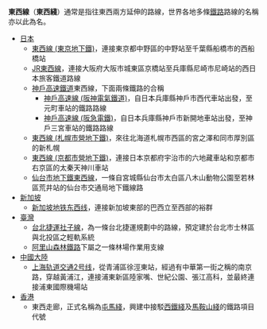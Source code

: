 {{线路名消歧义}}
'''東西線'''（'''東西綫'''）通常是指往東西兩方延伸的路線，世界各地多條[[鐵路|鐵路]]路線的名稱亦以此為名。

* [[日本|日本]]
** [[東西線_(東京地下鐵)|東西線 (東京地下鐵)]]，連接東京都中野區的中野站至千葉縣船橋市的西船橋站
** [[JR東西線|JR東西線]]，連接大阪府大阪市城東區京橋站至兵庫縣尼崎市尼崎站的西日本旅客鐵道路線
** [[神戶高速鐵道|神戶高速鐵道]]東西線，下面兩條鐵路的合稱
***[[神戶高速線_(阪神電氣鐵道)|神戶高速線 (阪神電氣鐵道)]]，自日本兵庫縣神戶市西代車站出發，至元町車站的鐵路路線
***[[神戶高速線_(阪急電鐵)|神戶高速線 (阪急電鐵)]]，自日本兵庫縣神戶市新開地車站出發，至神戶三宮車站的鐵路路線
** [[東西線_(札幌市營地下鐵)|東西線 (札幌市營地下鐵)]]，來往北海道札幌市西區的宮之澤和同市厚別區的新札幌
** [[東西線_(京都市營地下鐵)|東西線 (京都市營地下鐵)]]，連接日本京都府宇治市的六地藏車站和京都市右京區的太秦天神川車站
** [[仙台市地下鐵東西線|仙台市地下鐵東西線]]，一條自宮城縣仙台市太白區八木山動物公園至若林區荒井站的仙台市交通局地下鐵線路
* [[新加坡|新加坡]]
** [[新加坡地铁东西线|新加坡地铁东西线]]，連接新加坡東部的巴西立至西部的裕群
* [[臺灣|臺灣]]
** [[台北捷運社子線|台北捷運社子線]]，為一條台北捷運規劃中的路線，預定建於台北市士林區與北投區之輕軌系統
** [[阿里山森林鐵路|阿里山森林鐵路]]下屬之一條林場作業用支線
* [[中國大陸|中國大陸]]
** [[上海轨道交通2号线|上海轨道交通2号线]]，從青浦區徐涇東站，經過有中華第一街之稱的南京路，穿越黃浦江，連接浦東新區陸家嘴、世紀公園、張江高科，並最終連接浦東國際機場站
* [[香港|香港]]
** 東西走廊，正式名稱為[[屯馬綫|屯馬綫]]，興建中接駁[[西鐵綫|西鐵綫]]及[[馬鞍山綫|馬鞍山綫]]的鐵路項目代號

{{disambig|Cat=三字路線名消歧義}}